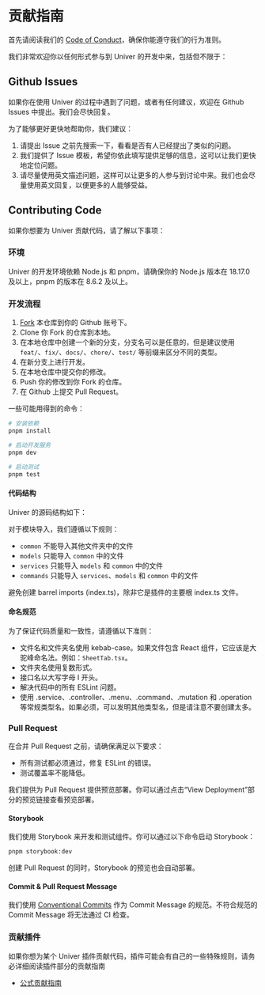 
# 贡献指南

首先请阅读我们的 [Code of Conduct](https://github.com/dream-num/univer/blob/dev/CODE_OF_CONDUCT.md)，确保你能遵守我们的行为准则。

我们非常欢迎你以任何形式参与到 Univer 的开发中来，包括但不限于：

## Github Issues

如果你在使用 Univer 的过程中遇到了问题，或者有任何建议，欢迎在 Github Issues 中提出。我们会尽快回复。

为了能够更好更快地帮助你，我们建议：

1. 请提出 Issue 之前先搜索一下，看看是否有人已经提出了类似的问题。
2. 我们提供了 Issue 模板，希望你依此填写提供足够的信息，这可以让我们更快地定位问题。
3. 请尽量使用英文描述问题，这样可以让更多的人参与到讨论中来。我们也会尽量使用英文回复，以便更多的人能够受益。

## Contributing Code

如果你想要为 Univer 贡献代码，请了解以下事项：

### 环境

Univer 的开发环境依赖 Node.js 和 pnpm，请确保你的 Node.js 版本在 18.17.0 及以上，pnpm 的版本在 8.6.2 及以上。

### 开发流程

1. [Fork](https://github.com/dream-num/univer/fork) 本仓库到你的 Github 账号下。
2. Clone 你 Fork 的仓库到本地。
3. 在本地仓库中创建一个新的分支，分支名可以是任意的，但是建议使用 `feat/`、`fix/`、`docs/`、`chore/`、`test/` 等前缀来区分不同的类型。
4. 在新分支上进行开发。
5. 在本地仓库中提交你的修改。
6. Push 你的修改到你 Fork 的仓库。
7. 在 Github 上提交 Pull Request。

一些可能用得到的命令：

```bash
# 安装依赖
pnpm install

# 启动开发服务
pnpm dev

# 启动测试
pnpm test
```

#### 代码结构

Univer 的源码结构如下：

<FileTree>
  <FileTree.Folder name="univer-plugin" defaultOpen>
    <FileTree.Folder name="common" />
    <FileTree.Folder name="models" />
    <FileTree.Folder name="services" />
    <FileTree.Folder name="commands" defaultOpen>
      <FileTree.Folder name="commands" />
      <FileTree.Folder name="mutations" />
      <FileTree.Folder name="operations" />
    </FileTree.Folder>
    <FileTree.Folder name="controllers" />
    <FileTree.Folder name="views" defaultOpen>
      <FileTree.Folder name="components" />
      <FileTree.Folder name="parts" />
    </FileTree.Folder>
    <FileTree.File name="plugin.ts" />
    <FileTree.File name="index.ts" />
  </FileTree.Folder>
</FileTree>

对于模块导入，我们遵循以下规则：

- `common` 不能导入其他文件夹中的文件
- `models` 只能导入 `common` 中的文件
- `services` 只能导入 `models` 和 `common` 中的文件
- `commands` 只能导入 `services`、`models` 和 `common` 中的文件

避免创建 barrel imports (index.ts)，除非它是插件的主要根 index.ts 文件。

#### 命名规范

为了保证代码质量和一致性，请遵循以下准则：

- 文件名和文件夹名使用 kebab-case。如果文件包含 React 组件，它应该是大驼峰命名法。例如：`SheetTab.tsx`。
- 文件夹名使用复数形式。
- 接口名以大写字母 I 开头。
- 解决代码中的所有 ESLint 问题。
- 使用 .service、.controller、.menu、.command、.mutation 和 .operation 等常规类型名。如果必须，可以发明其他类型名，但是请注意不要创建太多。

### Pull Request

在合并 Pull Request 之前，请确保满足以下要求：

- 所有测试都必须通过，修复 ESLint 的错误。
- 测试覆盖率不能降低。

我们提供为 Pull Request 提供预览部署。你可以通过点击“View Deployment”部分的预览链接查看预览部署。

#### Storybook

我们使用 Storybook 来开发和测试组件。你可以通过以下命令启动 Storybook：

```bash
pnpm storybook:dev
```

创建 Pull Request 的同时，Storybook 的预览也会自动部署。

#### Commit & Pull Request Message

我们使用 [Conventional Commits](https://www.conventionalcommits.org/en/v1.0.0/) 作为 Commit Message 的规范。不符合规范的 Commit Message 将无法通过 CI 检查。

### 贡献插件

如果你想为某个 Univer 插件贡献代码，插件可能会有自己的一些特殊规则，请务必详细阅读插件部分的贡献指南

- [公式贡献指南](/guides/sheet/customization/formula/#如何在-formula-engine-中添加公式)
